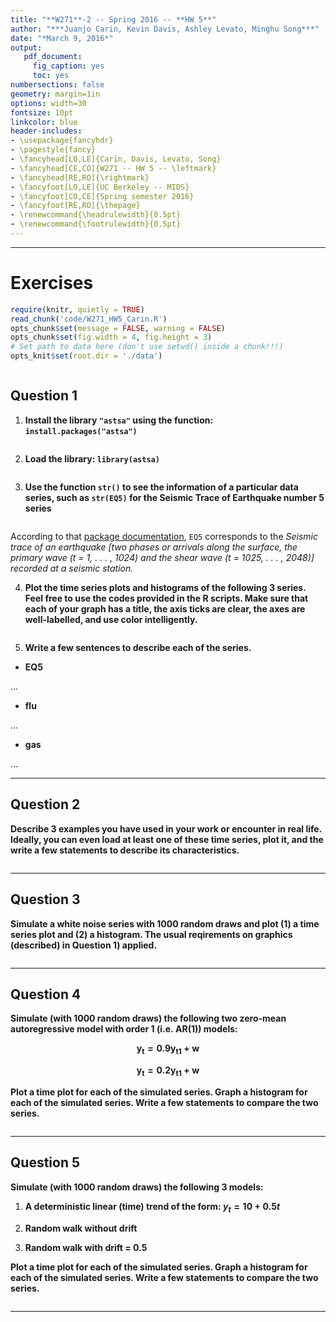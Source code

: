 ```yaml
---
title: "**W271**-2 -- Spring 2016 -- **HW 5**"
author: "***Juanjo Carin, Kevin Davis, Ashley Levato, Minghu Song***"
date: "*March 9, 2016*"
output:
   pdf_document:
     fig_caption: yes
     toc: yes
numbersections: false
geometry: margin=1in
options: width=30
fontsize: 10pt
linkcolor: blue
header-includes:
- \usepackage{fancyhdr}
- \pagestyle{fancy}
- \fancyhead[LO,LE]{Carin, Davis, Levato, Song}
- \fancyhead[CE,CO]{W271 -- HW 5 -- \leftmark}
- \fancyhead[RE,RO]{\rightmark}
- \fancyfoot[LO,LE]{UC Berkeley -- MIDS}
- \fancyfoot[CO,CE]{Spring semester 2016}
- \fancyfoot[RE,RO]{\thepage}
- \renewcommand{\headrulewidth}{0.5pt}
- \renewcommand{\footrulewidth}{0.5pt}
---
```


**********

\pagebreak

# Exercises

```r
require(knitr, quietly = TRUE)
read_chunk('code/W271_HW5_Carin.R')
opts_chunk$set(message = FALSE, warning = FALSE)
opts_chunk$set(fig.width = 4, fig.height = 3)
# Set path to data here (don't use setwd() inside a chunk!!!)
opts_knit$set(root.dir = './data')
```

```r
```



## Question 1

1. **Install the library `"astsa"` using the function: `install.packages("astsa")`**

```r
```

2. **Load the library: `library(astsa)`**

```r
```

3. **Use the function `str()` to see the information of a particular data series, such as `str(EQ5)` for the Seismic Trace of Earthquake number 5 series**

```r
```

According to that [package documentation](https://cran.r-project.org/web/packages/astsa/astsa.pdf), `EQ5` corresponds to the *Seismic trace of an earthquake [two phases or arrivals along the surface, the primary wave (t = 1, . . . , 1024) and the shear wave (t = 1025, . . . , 2048)] recorded at a seismic station.*

4. **Plot the time series plots and histograms of the following 3 series. Feel free to use the codes provided in the R scripts. Make sure that each of your graph has a title, the axis ticks are clear, the axes are well-labelled, and use color intelligently.**

```r
```

5. **Write a few sentences to describe each of the series.**

  + **EQ5**

  ...

  + **flu**

  ...

  + **gas**

  ...



**********

## Question 2

**Describe 3 examples you have used in your work or encounter in real life. Ideally, you can even load at least one of these time series, plot it, and the write a few statements to describe its characteristics.**


```r
```



**********

## Question 3

**Simulate a white noise series with 1000 random draws and plot (1) a time series plot and (2) a histogram. The usual reqirements on graphics (described) in Question 1) applied.**

```r
```



**********

## Question 4

**Simulate (with 1000 random draws) the following two zero-mean autoregressive model with order 1 (i.e. AR(1)) models:**

$$\mathbf{y_t = 0.9y_{t1} + w}$$

$$\mathbf{y_t = 0.2y_{t1} + w}$$

**Plot a time plot for each of the simulated series. Graph a histogram for each of the simulated series. Write a few statements to compare the two series.**

```r
```



**********

## Question 5

**Simulate (with 1000 random draws) the following 3 models:**

1. **A deterministic linear (time) trend of the form: $y_t = 10 + 0.5t$**

2. **Random walk without drift**

3. **Random walk with drift = 0.5**

**Plot a time plot for each of the simulated series. Graph a histogram for each of the simulated series. Write a few statements to compare the two series.**

```r
```

**********
